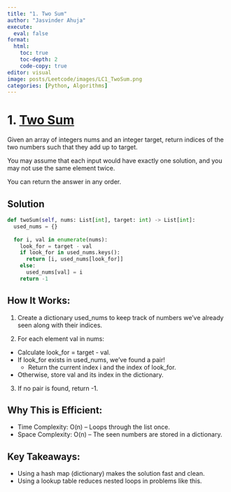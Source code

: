 ```yaml
---
title: "1. Two Sum"
author: "Jasvinder Ahuja"
execute: 
  eval: false
format:
  html:
    toc: true
    toc-depth: 2
    code-copy: true
editor: visual
image: posts/Leetcode/images/LC1_TwoSum.png
categories: [Python, Algorithms]
---
```


# 1. [Two Sum](https://leetcode.com/problems/two-sum/description/)

Given an array of integers nums and an integer target, return indices of the two numbers such that they add up to target.

You may assume that each input would have exactly one solution, and you may not use the same element twice.

You can return the answer in any order.

## Solution

```python

def twoSum(self, nums: List[int], target: int) -> List[int]:
  used_nums = {}
  
  for i, val in enumerate(nums):
    look_for = target - val
    if look_for in used_nums.keys():
      return [i, used_nums[look_for]]
    else:
      used_nums[val] = i
    return -1

```

## How It Works:
1. Create a dictionary used_nums to keep track of numbers we’ve already seen along with their indices.

2. For each element val in nums:
- Calculate look_for = target - val.
- If look_for exists in used_nums, we’ve found a pair! 
  * Return the current index i and the index of look_for.
- Otherwise, store val and its index in the dictionary.

3. If no pair is found, return -1.

## Why This is Efficient:
- Time Complexity: O(n) – Loops through the list once.
- Space Complexity: O(n) – The seen numbers are stored in a dictionary.

## Key Takeaways:
- Using a hash map (dictionary) makes the solution fast and clean.
- Using a lookup table reduces nested loops in problems like this.

